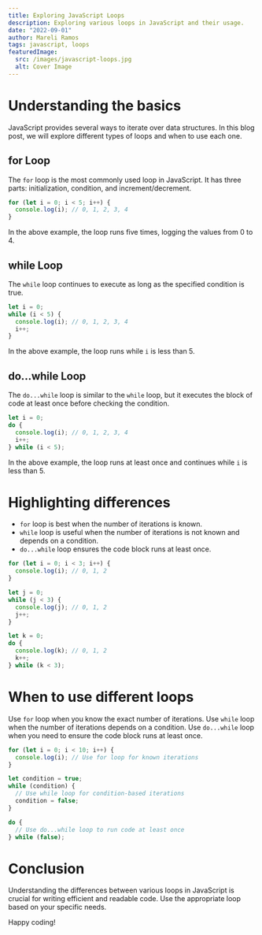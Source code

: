 ```yaml
---
title: Exploring JavaScript Loops
description: Exploring various loops in JavaScript and their usage.
date: "2022-09-01"
author: Mareli Ramos
tags: javascript, loops
featuredImage:
  src: /images/javascript-loops.jpg
  alt: Cover Image
---
```


# Understanding the basics

JavaScript provides several ways to iterate over data structures. In this blog post, we will explore different types of loops and when to use each one.

## for Loop

The `for` loop is the most commonly used loop in JavaScript. It has three parts: initialization, condition, and increment/decrement.

```javascript {1, 3, 5}
for (let i = 0; i < 5; i++) {
  console.log(i); // 0, 1, 2, 3, 4
}
```

In the above example, the loop runs five times, logging the values from 0 to 4.

## while Loop

The `while` loop continues to execute as long as the specified condition is true.

```javascript
let i = 0;
while (i < 5) {
  console.log(i); // 0, 1, 2, 3, 4
  i++;
}
```

In the above example, the loop runs while `i` is less than 5.

## do...while Loop

The `do...while` loop is similar to the `while` loop, but it executes the block of code at least once before checking the condition.

```javascript
let i = 0;
do {
  console.log(i); // 0, 1, 2, 3, 4
  i++;
} while (i < 5);
```

In the above example, the loop runs at least once and continues while `i` is less than 5.

# Highlighting differences

- `for` loop is best when the number of iterations is known.
- `while` loop is useful when the number of iterations is not known and depends on a condition.
- `do...while` loop ensures the code block runs at least once.

```javascript {1, 6, 11}
for (let i = 0; i < 3; i++) {
  console.log(i); // 0, 1, 2
}

let j = 0;
while (j < 3) {
  console.log(j); // 0, 1, 2
  j++;
}

let k = 0;
do {
  console.log(k); // 0, 1, 2
  k++;
} while (k < 3);
```

# When to use different loops

Use `for` loop when you know the exact number of iterations. Use `while` loop when the number of iterations depends on a condition. Use `do...while` loop when you need to ensure the code block runs at least once.

```javascript
for (let i = 0; i < 10; i++) {
  console.log(i); // Use for loop for known iterations
}

let condition = true;
while (condition) {
  // Use while loop for condition-based iterations
  condition = false;
}

do {
  // Use do...while loop to run code at least once
} while (false);
```

# Conclusion

Understanding the differences between various loops in JavaScript is crucial for writing efficient and readable code. Use the appropriate loop based on your specific needs.

Happy coding!
